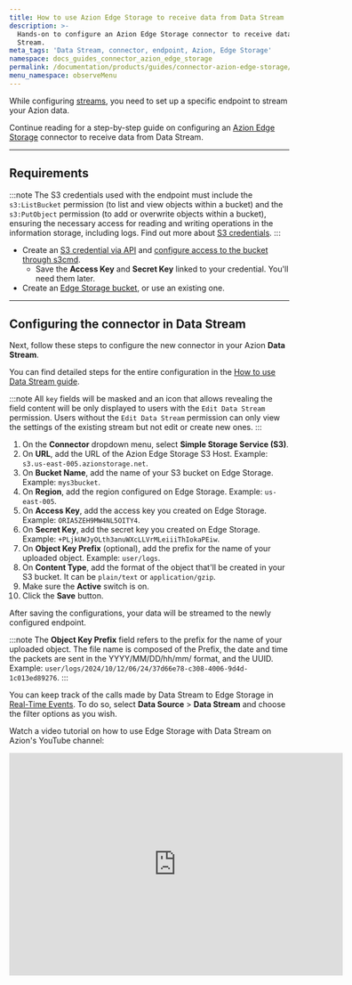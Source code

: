 ```yaml
---
title: How to use Azion Edge Storage to receive data from Data Stream
description: >-
  Hands-on to configure an Azion Edge Storage connector to receive data from Data
  Stream.
meta_tags: 'Data Stream, connector, endpoint, Azion, Edge Storage'
namespace: docs_guides_connector_azion_edge_storage
permalink: /documentation/products/guides/connector-azion-edge-storage/
menu_namespace: observeMenu
---
```


While configuring [streams](/en/documentation/products/guides/use-data-stream/), you need to set up a specific endpoint to stream your Azion data.

Continue reading for a step-by-step guide on configuring an [Azion Edge Storage](/en/documentation/products/store/edge-storage/) connector to receive data from Data Stream.

---

## Requirements

:::note
The S3 credentials used with the endpoint must include the `s3:ListBucket` permission (to list and view objects within a bucket) and the `s3:PutObject` permission (to add or overwrite objects within a bucket), ensuring the necessary access for reading and writing operations in the information storage, including logs. Find out more about [S3 credentials](/en/documentation/products/store/storage/s3-protocol-for-edge-storage/).
:::

- Create an [S3 credential via API](/en/documentation/products/store/storage/s3-protocol-for-edge-storage/#create-a-credential-via-api) and [configure access to the bucket through s3cmd](/en/documentation/products/store/storage/s3-protocol-for-edge-storage/#configure-access-to-the-bucket-through-s3cmd).
  - Save the **Access Key** and **Secret Key** linked to your credential. You'll need them later.
- Create an [Edge Storage bucket](/en/documentation/products/store/storage/create-bucket/), or use an existing one.

---

## Configuring the connector in Data Stream

Next, follow these steps to configure the new connector in your Azion **Data Stream**.

You can find detailed steps for the entire configuration in the [How to use Data Stream guide](/en/documentation/products/guides/use-data-stream/).

:::note
All `key` fields will be masked and an icon that allows revealing the field content will be only displayed to users with the `Edit Data Stream` permission. Users without the `Edit Data Stream` permission can only view the settings of the existing stream but not edit or create new ones.
:::

1. On the **Connector** dropdown menu, select **Simple Storage Service (S3)**.
2. On **URL**, add the URL of the Azion Edge Storage S3 Host. Example: `s3.us-east-005.azionstorage.net`.
3. On **Bucket Name**, add the name of your S3 bucket on Edge Storage. Example: `mys3bucket`.
4. On **Region**, add the region configured on Edge Storage. Example: `us-east-005`.
5. On **Access Key**, add the access key you created on Edge Storage. Example: `ORIA5ZEH9MW4NL5OITY4`.
6. On **Secret Key**, add the secret key you created on Edge Storage. Example: `+PLjkUWJyOLth3anuWXcLLVrMLeiiiThIokaPEiw`.
7. On **Object Key Prefix** (optional), add the prefix for the name of your uploaded object. Example: `user/logs`.
8. On **Content Type**, add the format of the object that'll be created in your S3 bucket. It can be `plain/text` or `application/gzip`.
9. Make sure the **Active** switch is on.
10. Click the **Save** button.

After saving the configurations, your data will be streamed to the newly configured endpoint.

:::note
The **Object Key Prefix** field refers to the prefix for the name of your uploaded object. The file name is composed of the Prefix, the date and time the packets are sent in the YYYY/MM/DD/hh/mm/ format, and the UUID. Example: `user/logs/2024/10/12/06/24/37d66e78-c308-4006-9d4d-1c013ed89276`.
:::

You can keep track of the calls made by Data Stream to Edge Storage in [Real-Time Events](/en/documentation/products/observe/real-time-events/). To do so, select **Data Source** > **Data Stream** and choose the filter options as you wish.

Watch a video tutorial on how to use Edge Storage with Data Stream on Azion's YouTube channel:

<iframe
   src="https://www.youtube.com/embed/tuUanVc_HFE?si=3-oG5BiHElJzb63-"
   loading="lazy"
   width="600"
   height="400"
   title="Using Edge Storage to receive data from Azion Data Stream"
   frameborder="0"
   allow="accelerometer; autoplay; clipboard-write; encrypted-media; gyroscope; picture-in-picture; web-share"
   allowfullscreen></iframe>

